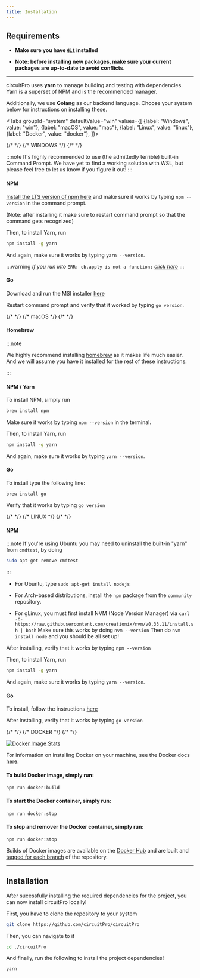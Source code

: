 ```yaml
---
title: Installation
---
```



## Requirements

- **Make sure you have [`Git`](https://git-scm.com/downloads) installed**

- **Note: before installing new packages, make sure your current packages are up-to-date to avoid conflicts.**

---

circuitPro uses **yarn** to manage building and testing with dependencies.
Yarn is a superset of NPM and is the recommended manager.

Additionally, we use **Golang** as our backend language.
Choose your system below for instructions on installing these.

<Tabs groupId="system"
      defaultValue="win"
      values={[
          {label: "Windows", value: "win"},
          {label: "macOS", value: "mac"},
          {label: "Linux", value: "linux"},
          {label: "Docker", value: "docker"},
      ]}>

<TabItem value="win">
{/*         */}
{/* WINDOWS */}
{/*         */}

:::note
It's highly recommended to use (the admittedly terrible) built-in Command Prompt.
We have yet to find a working solution with WSL, but please feel free to let us know if you figure it out!
:::

#### NPM

[Install the LTS version of npm here](https://nodejs.org/en/) and make sure it works by typing `npm --version` in the command prompt.

(Note: after installing it make sure to restart command prompt so that the command gets recognized)

Then, to install Yarn, run

```bash
npm install -g yarn
```

And again, make sure it works by typing `yarn --version`.

:::warning
_If you run into_ `ERR: cb.apply is not a function:` [_click here_](https://github.com/nodejs/help/issues/2874#issuecomment-663661148)
:::

#### Go

Download and run the MSI installer [here](https://golang.org/dl/)

Restart command prompt and verify that it worked by typing `go version`.

</TabItem>

<TabItem value="mac">
{/*       */}
{/* macOS */}
{/*       */}

#### Homebrew

:::note

We highly recommend installing [homebrew](https://brew.sh/) as it makes life much easier.
And we will assume you have it installed for the rest of these instructions.

:::

#### NPM / Yarn

To install NPM, simply run

```bash
brew install npm
```

Make sure it works by typing `npm --version` in the terminal.

Then, to install Yarn, run

```bash
npm install -g yarn
```

And again, make sure it works by typing `yarn --version`.

#### Go

To install type the following line:

`brew install go`

Verify that it works by typing `go version`

</TabItem>

<TabItem value="linux">
{/*       */}
{/* LINUX */}
{/*       */}

#### NPM

:::note
If you're using Ubuntu you may need to uninstall the built-in "yarn" from `cmdtest`, by doing

```bash
sudo apt-get remove cmdtest
```

:::

- For Ubuntu, type `sudo apt-get install nodejs`

- For Arch-based distributions, install the `npm` package from the `community` repository.

- For gLinux, you must first install NVM (Node Version Manager) via `curl -o- https://raw.githubusercontent.com/creationix/nvm/v0.33.11/install.sh | bash`
  Make sure this works by doing `nvm --version`
  Then do `nvm install node` and you should be all set up!

After installing, verify that it works by typing `npm --version`

Then, to install Yarn, run

```bash
npm install -g yarn
```

And again, make sure it works by typing `yarn --version`.

#### Go

To install, follow the instructions [here](https://golang.org/doc/install#tarball)

After installing, verify that it works by typing `go version`

</TabItem>

<TabItem value="docker">
{/*        */}
{/* DOCKER */}
{/*        */}

[![Docker Image Stats](http://dockeri.co/image/circuitPro/circuitPro)](https://hub.docker.com/r/circuitPro/circuitPro/)

For information on installing Docker on your machine, see the Docker docs [here](https://docs.docker.com/install/).

#### To build Docker image, simply run:

`npm run docker:build`

#### To start the Docker container, simply run:

`npm run docker:stop`

#### To stop and remover the Docker container, simply run:

`npm run docker:stop`

Builds of Docker images are available on the [Docker Hub](https://hub.docker.com/r/circuitPro/circuitPro/) and are built and [tagged for each branch](https://hub.docker.com/r/circuitPro/circuitPro/tags/) of the repository.

</TabItem>

</Tabs>

---

## Installation

After sucessfully installing the required dependencies for the project, you can now install circuitPro locally!

First, you have to clone the repository to your system

```bash
git clone https://github.com/circuitPro/circuitPro
```

Then, you can navigate to it

```bash
cd ./circuitPro
```

And finally, run the following to install the project dependencies!

```bash
yarn
```
